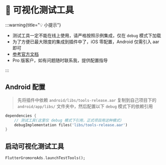 # 🧪 可视化测试工具

:::warning{title="💡 小提示"}

 - 测试工具一定不能在线上使用，请严格按照示例集成，仅在 `debug` 模式下加载
 - 为了方便已最大限度的集成到插件中了，iOS 零配置，Android 仅需引入 aar 即可
 - [参考官方文档](https://www.csjplatform.com/union/media/union/download/detail?id=142&docId=27626&osType=android)
 - Pro 版客户，如有问题随时联系我，提供配置指导

:::

## Android 配置

> 先将插件中依赖 `android/libs/tools-release.aar` 复制到自己项目下的 `android/app/libs/` 文件夹中，然后配置以下 `debug` 模式下的依赖引用

```dart title="example/android/app/build.gradle"
dependencies {
    // 测试工具(这里仅 debug 模式下引用，正式项目用这种模式)
    debugImplementation files('libs/tools-release.aar')
}
```

## 启动可视化测试工具

```dart title="example/pages/home_page.dart"
FlutterGromoreAds.launchTestTools();
```



